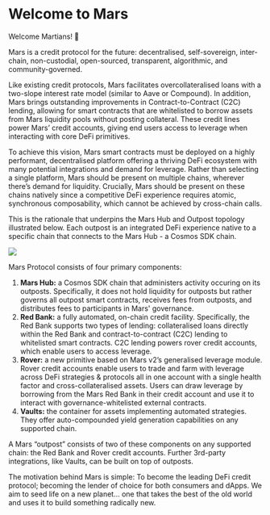 # Welcome to Mars


Welcome Martians! 🔴

Mars is a credit protocol for the future: decentralised, self-sovereign, inter-chain, non-custodial, open-sourced, transparent, algorithmic, and community-governed. 

Like existing credit protocols, Mars facilitates overcollateralised loans with a two-slope interest rate model (similar to Aave or Compound). In addition, Mars brings outstanding improvements in Contract-to-Contract (C2C) lending, allowing for smart contracts that are whitelisted to borrow assets from Mars liquidity pools without posting collateral. These credit lines power Mars’ credit accounts, giving end users access to leverage when interacting with core DeFi primitives.

To achieve this vision, Mars smart contracts must be deployed on a highly performant, decentralised platform offering a thriving DeFi ecosystem with many potential integrations and demand for leverage. Rather than selecting a single platform, Mars should be present on multiple chains, wherever there’s demand for liquidity. Crucially, Mars should be present on these chains natively since a competitive DeFi experience requires atomic, synchronous composability, which cannot be achieved by cross-chain calls.

This is the rationale that underpins the Mars Hub and Outpost topology illustrated below. Each outpost is an integrated DeFi experience native to a specific chain that connects to the Mars Hub - a Cosmos SDK chain. 

<img src={IntroToMarsUrl} />

Mars Protocol consists of four primary components: 

1. **Mars Hub:** a Cosmos SDK chain that administers activity occuring on its outposts. Specifically, it does not hold liquidity for outposts but rather governs all outpost smart contracts, receives fees from outposts, and distributes fees to participants in Mars' governance. 
2. **Red Bank:** a fully automated, on-chain credit facility. Specifically, the Red Bank supports two types of lending: collateralised loans directly within the Red Bank and contract-to-contract (C2C) lending to whitelisted smart contracts. C2C lending powers rover credit accounts, which enable users to access leverage.
3. **Rover:** a new primitive based on Mars v2’s generalised leverage module. Rover credit accounts enable users to trade and farm with leverage across DeFi strategies & protocols all in one account with a single health factor and cross-collateralised assets. Users can draw leverage by borrowing from the Mars Red Bank in their credit account and use it to interact with governance-whitelisted external contracts.
4. **Vaults:** the container for assets implementing automated strategies. They offer auto-compounded yield generation capabilities on any supported chain. 

A Mars “outpost” consists of two of these components on any supported chain: the Red Bank and Rover credit accounts. Further 3rd-party integrations, like Vaults, can be built on top of outposts. 

The motivation behind Mars is simple: To become the leading DeFi credit protocol; becoming the lender of choice for both consumers and dApps. We aim to seed life on a new planet… one that takes the best of the old world and uses it to build something radically new. 